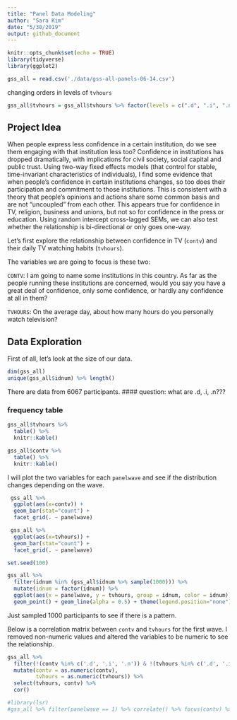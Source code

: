 ```yaml
---
title: "Panel Data Modeling"
author: "Sara Kim"
date: "5/30/2019"
output: github_document
---
```


```r
knitr::opts_chunk$set(echo = TRUE)
library(tidyverse)
library(ggplot2)
```

```r
gss_all = read.csv('./data/gss-all-panels-06-14.csv')
```

changing orders in levels of `tvhours`
```r
gss_all$tvhours = gss_all$tvhours %>% factor(levels = c(".d", ".i", ".n", "0",  "1", "2", "3", "4",  "5",  "6",  "7",  "8",  "9", "10", "11", "12", "13", "14", "15", "16", "17", "18", "19", "20", "21", "23", "24"))
```

## Project Idea 
When people express less confidence in a certain institution, do we see them engaging with that institution less too?  Confidence in institutions has dropped dramatically, with implications for civil society, social capital and public trust.  Using two-way fixed effects models (that control for stable, time-invariant characteristics of individuals), I find some evidence that when people's confidence in certain institutions changes, so too does their participation and commitment to those institutions.  This is consistent with a theory that people’s opinions and actions share some common basis and are not “uncoupled” from each other.  This appears true for confidence in TV, religion, business and unions, but not so for confidence in the press or education.  Using random intercept cross-lagged SEMs, we can also test whether the relationship is bi-directional or only goes one-way.    

Let's first explore the relationship between confidence in TV (`contv`) and their daily TV watching habits (`tvhours`).

The variables we are going to focus is these two:

`CONTV`: I am going to name some institutions in this country. As far as the people running these institutions are concerned, would you say you have a great deal of confidence, only some confidence, or hardly any confidence at all in them? 

`TVHOURS`: On the average day, about how many hours do you personally watch television?

## Data Exploration

First of all, let's look at the size of our data.

```r
dim(gss_all)
unique(gss_all$idnum) %>% length()
```

There are data from 6067 participants.
#### question: what are .d, .i, .n???

### frequency table
```r
gss_all$tvhours %>% 
  table() %>%
  knitr::kable()

gss_all$contv %>% 
  table() %>%
  knitr::kable()
```

I will plot the two variables for each `panelwave` and see if the distribution changes depending on the wave.

```r
 gss_all %>%
  ggplot(aes(x=contv)) +
  geom_bar(stat="count") + 
  facet_grid(. ~ panelwave)

 gss_all %>%
  ggplot(aes(x=tvhours)) +
  geom_bar(stat="count") + 
  facet_grid(. ~ panelwave)
```

```r
set.seed(100) 

gss_all %>%
  filter(idnum %in% (gss_all$idnum %>% sample(1000))) %>%
  mutate(idnum = factor(idnum)) %>%
  ggplot(aes(x = panelwave, y = tvhours, group = idnum, color = idnum)) +
  geom_point() + geom_line(alpha = 0.5) + theme(legend.position="none")
```
Just sampled 1000 participants to see if there is a pattern. 

Below is a correlation matrix between `contv` and `tvhours` for the first wave. I removed non-numeric values and altered the variables to be numeric to see the relationship.

```r
gss_all %>%
  filter(!(contv %in% c('.d', '.i', '.n')) & !(tvhours %in% c('.d', '.i', '.n')) & panelwave == 1) %>%
  mutate(contv = as.numeric(contv),
         tvhours = as.numeric(tvhours)) %>%
  select(tvhours, contv) %>%
  cor()
```

```r
#library(lsr)
#gss_all %>% filter(panelwave == 1) %>% correlate() %>% focus(contv) %>% arrange(tvhours)
```
